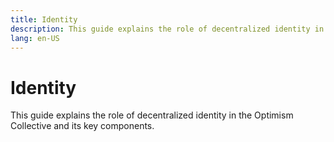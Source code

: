 ```yaml
---
title: Identity
description: This guide explains the role of decentralized identity in the Optimism Collective and its key components.
lang: en-US
---
```



# Identity

This guide explains the role of decentralized identity in the Optimism Collective and its key components.

<Cards>
  <Card title="About attestations" href="/chain/identity/about-attestations" />

  <Card title="Attestation Apps" href="/chain/identity/applications" />

  <Card title="Contracts (EAS)" href="/chain/identity/contracts-eas" />

  <Card title="Individual identity" href="/chain/identity/individuals" />

  <Card title="Organizations" href="/chain/identity/organizations" />

  <Card title="Identity overview" href="/chain/identity/overview" />

  <Card title="Projects" href="/chain/identity/projects" />

  <Card title="Schemas" href="/chain/identity/schemas" />
</Cards>

